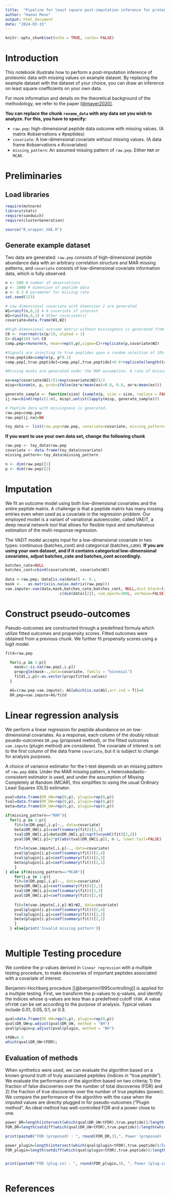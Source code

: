 ```yaml
---
title:  "Pipeline for least square post-imputation inference for proteomic data"
author: "Haeun Moon"
output: html_document
date: "2024-03-15"
---
```


```r
knitr::opts_chunk$set(echo = TRUE, cache= FALSE)
```

# Introduction

This notebook illustrate how to perform a post-imputation inference of proteomic data with missing values on example dataset. By replacing the example dataset with the dataset of your choice, you can draw an inference on least square coefficients on your own data.

For more information and details on the theoretical background of the methodology, we refer to the paper [[@mayer2020]](http://dx.doi.org/10.1214/20-AOAS1356).

**You can replace the chunk `rename_data` with any data set you wish to analyze. 
For this, you have to specify:**

- `raw.pep`: high-dimensional peptide data outcome with missing values. (A matrix #observations x #peptides)
- `covariate`: A low-dimensional covariate without missing values. (A data frame #observations x #covariates)
- `missing_pattern`: An assumed missing pattern of `raw.pep`. Either `MAR` or `MCAR`.


# Preliminaries

## Load libraries

```r
require(mvtnorm)
library(stats)
require(sandwich)
require(clusterGeneration)

source("R_wrapper_VAE.R")

```

## Generate example dataset

Two data are generated: `raw.pep` consists of high-dimensional peptide abundance data with an arbitrary correlation structure and MAR missing patterns, and `covariate` consists of low-dimensional covariate information data, which is fully observed.

```r
n <- 500 # number of observations
p <- 1000 # dimension of peptide data 
e <- 0.3 # parameter for missing rate 
set.seed(123)
```


```r

# Low dimensional covariate with dimension 2 are generated
W1=runif(n,0,1) # A covariate of interest
W2=runif(n,0,1) # Other covariate(s) 
covariate=data.frame(W1,W2) 

#High-dimensional outcome matrix without missingness is generated from an arbitrary correlation structure 
C0 <- rcorrmatrix(p/10, alphad = 1) 
C<-diag(10) %x% C0
comp.pep=rmvnorm(n, mean=rep(0,p),sigma=C)+replicate(p,covariate$W2)

#Signals are injecting to true peptides upon a random selection of 10% of total peptides.
true.peptide=sample(p, p*0.1)
comp.pep[,true.peptide]=comp.pep[,true.peptide]+0.6*replicate(length(true.peptide),covariate$W1) 

#Missing masks are generated under the MAR assumption. A rate of missingness is roughly around a tuning parameter 'e'. If a certain peptide has an excessively high rate of missingness, imputation models will not work satisfactorily. Therefore, we impose a safety cap on the missing rate of individual peptides (set at 0.8).

ex=exp(covariate$W2)/(1+exp(covariate$W2))/2
misp=rbinom(n, p, prob=ifelse(ex*e/mean(ex)>0.8, 0.8, ex*e/mean(ex)))

generate_sample <- function(size) {sample(p, size = size, replace = FALSE)}
ij.na=cbind(rep(c(1:n), misp),unlist(lapply(misp, generate_sample)))

# Peptide data with missingness is generated.   
raw.pep=comp.pep
raw.pep[ij.na]=NA

toy_data <- list(raw.pep=raw.pep, covariate=covariate, missing_pattern="MAR")
```

**If you want to use your own data set, change the following chunk**

```r
raw.pep <- toy_data$raw.pep
covariate <- data.frame(toy_data$covariate)
missing_pattern<-toy_data$missing_pattern

n <- dim(raw.pep)[1]
p <- dim(raw.pep)[2]
```

# Imputation

We fit an outcome model using both low-dimensional covariates and the entire peptide matrix. A challenge is that a peptide matrix has many missing entries even when used as a covariate in the regression problem. Our employed model is a variant of variational autoencoder, called VAEIT, a deep neural network tool that allows for flexible input and simultaneous estimation of the multi-response regression.

The VAEIT model accepts input for a low-dimensional covariate in two types: continuous (batches_cont) and categorical (batches_cate). **If you are using your own dataset, and if it contains categorical low-dimensional covariates, adjust batches_cate and batches_cont accordingly.**

```r

batches_cate=NULL
batches_cont=cbind(covariate$W1, covariate$W2)
        
data <-raw.pep; data[is.na(data)] <- 0.;
mask <- - as.matrix(is.na(as.matrix(raw.pep)))
vae.impute<-vae(data,mask,batches_cate,batches_cont, NULL,dist_block=list('Gaussian'),
                        c(dim(data)[2]), num_epoch=300L, verbose=FALSE)[[1]]


```

# Construct pseudo-outcomes

Pseudo-outcomes are constructed through a predefined formula which utilize fitted outcomes and propensity scores. Fitted outcomes were obtained from a previous chunk. We further fit propensity scores using a logit model.

```r

fitd=raw.pep

  for(i.p in 1:p){
    mask=1-is.na(raw.pep[,i.p])
    prop=glm(mask~.,data=covariate, family = "binomial")
    fitd[,i.p]<-as.vector(prop$fitted.values)
  }

  AG=(raw.pep-vae.impute); AG[which(is.na(AG),arr.ind = T)]=0
  DR.pep=vae.impute+AG/fitd 

```


# Linear regression analysis

We perform a linear regression for peptide abundance on  on low-dimensional covariates. As a response, each column of the doubly robust psuedo-outcomes `DR.pep` (proposed method), or the fitted outcomes `vae.impute` (plugin method) are considered. The covariate of interest is set to the first column of the data frame `covariate`, but it is subject to change for analysis purposes.

A choice of variance estimator for the t-test depends on an missing pattern of  `raw.pep` data. Under the MAR missing pattern, a heteroskedastic-consistent estimator is used, and under the assumption of Missing Completely at Random (MCAR), this simplifies to using the usual Ordinary Least Squares (OLS) estimator.

```r


pval=data.frame(DR_UW=rep(0,p), plugin=rep(0,p))
tval=data.frame(DR_UW=rep(0,p), plugin=rep(0,p))
beta=data.frame(DR_UW=rep(0,p), plugin=rep(0,p))

if(missing_pattern=="MAR"){
  for(i.p in 1:p){
    fit=lm(DR.pep[,i.p]~., data=covariate)
    beta$DR_UW[i.p]=coef(summary(fit))[2,1] 
    tval$DR_UW[i.p]=beta$DR_UW[i.p]/sqrt(vcovHC(fit)[2,2])
    pval$DR_UW[i.p]=2*pt(abs(tval$DR_UW[i.p]), n-1, lower.tail=FALSE) 
    
    fit=lm(vae.impute[,i.p]~., data=covariate)
    pval$plugin[i.p]=coef(summary(fit))[2,4] 
    tval$plugin[i.p]=coef(summary(fit))[2,3] 
    beta$plugin[i.p]=coef(summary(fit))[2,1] 
    }
} else if(missing_pattern=="MCAR"){
    for(i.p in 1:p){
    fit=lm(DR.pep[,i.p]~., data=covariate)
    beta$DR_UW[i.p]=coef(summary(fit))[2,1] 
    tval$DR_UW[i.p]=coef(summary(fit))[2,3] 
    pval$DR_UW[i.p]=coef(summary(fit))[2,4] 
    
    fit=lm(vae.impute[,i.p]~W1+W2, data=covariate)
    pval$plugin[i.p]=coef(summary(fit))[2,4] 
    tval$plugin[i.p]=coef(summary(fit))[2,3] 
    beta$plugin[i.p]=coef(summary(fit))[2,1] 
    }
  } else{print('Invalid missing pattern')}
  

```

# Multiple Testing procedure


We combine the p-values derived in `linear regression` with a multiple testing procedure, to make discoveries of important peptides associated with a covariate of interest.

Benjamini-Hochberg procedure [[@benjamini1995controlling]] is applied for a multiple testing. First, we transform the p-values to q-values, and identify the indices whose q-values are less than a predefined cutoff `tFDR`. A value of`tFDR` can be set according to the purpose of analysis. Typical values include 0.01, 0.05, 0.1, or 0.3.

```r

qval=data.frame(DR_UW=rep(0,p), plugin=rep(0,p))
qval$DR_UW=p.adjust(pval$DR_UW, method = "BH")
qval$plugin=p.adjust(pval$plugin, method = "BH")

tFDR=0.3
which(qval$DR_UW<tFDR);

```

## Evaluation of methods

When synthetics were used, we can evaluate the algorithm based on a known ground truth of truly associated peptides (indices in "true.peptide"). We evaluate the performance of the algorithm based on two criteria; 1) the fraction of false discoveries over the number of total discoveries (FDR) and 2) the fraction of true discoveries over the number of true peptides (power). We compare the performance of the algorithm with the case when the imputed values are directly plugged in for pseudo-outcomes ("Plugin method". An ideal method has well-controlled FDR and a power close to one. 

```r

power_DR=length(intersect(which(qval$DR_UW<tFDR),true.peptide))/length(true.peptide)
FDR_DR=length(setdiff(which(qval$DR_UW<tFDR),true.peptide))/length(which(qval$DR_UW<tFDR))

print(paste0("FDR (proposed) : ", round(FDR_DR,3),", Power (proposed) : ", round(power_DR,3) ))

power_plugin=length(intersect(which(qval$plugin<tFDR),true.peptide))/length(true.peptide)
FDR_plugin=length(setdiff(which(qval$plugin<tFDR),true.peptide))/length(which(qval$plugin<tFDR))


print(paste0("FDR (plug-in) : ", round(FDR_plugin,3), ", Power (plug-in) : ", round(power_plugin,3)))



```

# References
